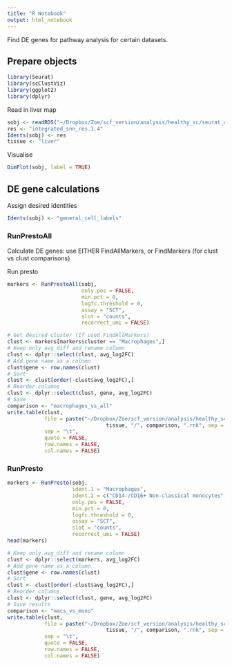 ```yaml
---
title: "R Notebook"
output: html_notebook
---
```


Find DE genes for pathway analysis for certain datasets.

## Prepare objects

```r
library(Seurat)
library(scClustViz)
library(ggplot2)
library(dplyr)
```

Read in liver map

```r
sobj <- readRDS("~/Dropbox/Zoe/scf_version/analysis/healthy_sc/seurat_objects/dropletQC_filtered/allIntegrated_cca_kanchor5_noBiopsyHeps_dropletQCFiltered.RDS")
res <- "integrated_snn_res.1.4"
Idents(sobj) <- res
tissue <- "liver"
```

Visualise

```r
DimPlot(sobj, label = TRUE)
```

## DE gene calculations

Assign desired identities

```r
Idents(sobj) <- "general_cell_labels"
```

### RunPrestoAll

Calculate DE genes: use EITHER FindAllMarkers, or FindMarkers (for clust vs clust comparisons)

Run presto

```r
markers <- RunPrestoAll(sobj,
                        only.pos = FALSE,
                        min.pct = 0,
                        logfc.threshold = 0,
                        assay = "SCT",
                        slot = "counts",
                        recorrect_umi = FALSE)
```



```r
# Get desired cluster (If used FindAllMarkers)
clust <- markers[markers$cluster == "Macrophages",]
# Keep only avg_diff and rename column
clust <- dplyr::select(clust, avg_log2FC)
# Add gene name as a column
clust$gene <- row.names(clust)
# Sort
clust <- clust[order(-clust$avg_log2FC),]
# Reorder columns
clust <- dplyr::select(clust, gene, avg_log2FC)
# Save
comparison <- "macrophages_vs_all"
write.table(clust,
            file = paste("~/Dropbox/Zoe/scf_version/analysis/healthy_sc/figures/",
                                tissue, "/", comparison, ".rnk", sep = ""),
            sep = "\t",
            quote = FALSE,
            row.names = FALSE,
            col.names = FALSE)
```

### RunPresto

```r
markers <- RunPresto(sobj,
                     ident.1 = "Macrophages",
                     ident.2 = c("CD14-/CD16+ Non-classical monocytes","CD14+/CD16+ Monocytes"),
                     only.pos = FALSE,
                     min.pct = 0,
                     logfc.threshold = 0,
                     assay = "SCT",
                     slot = "counts",
                     recorrect_umi = FALSE)
head(markers)
```


```r
# Keep only avg_diff and rename column
clust <- dplyr::select(markers, avg_log2FC)
# Add gene name as a column
clust$gene <- row.names(clust)
# Sort
clust <- clust[order(-clust$avg_log2FC),]
# Reorder columns
clust <- dplyr::select(clust, gene, avg_log2FC)
# Save results
comparison <- "macs_vs_mono"
write.table(clust, 
            file = paste("~/Dropbox/Zoe/scf_version/analysis/healthy_sc/figures/",
                                tissue, "/", comparison, ".rnk", sep = ""),
            sep = "\t",
            quote = FALSE,
            row.names = FALSE,
            col.names = FALSE)
```



